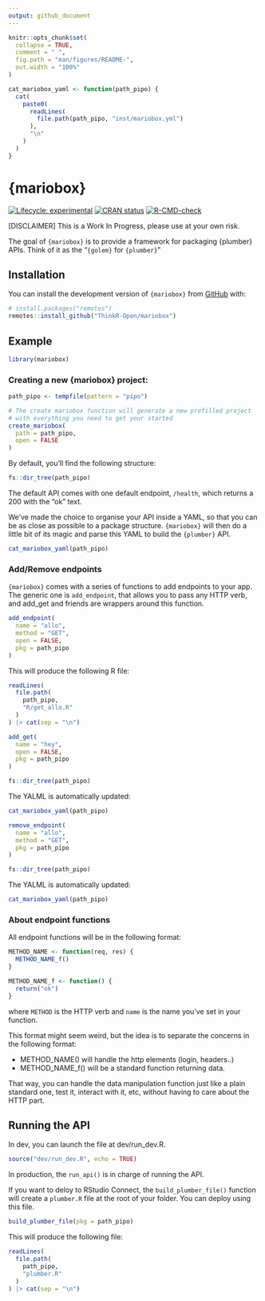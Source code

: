 ```yaml
---
output: github_document
---
```


<!-- README.md is generated from README.Rmd. Please edit that file -->

```r
knitr::opts_chunk$set(
  collapse = TRUE,
  comment = " ",
  fig.path = "man/figures/README-",
  out.width = "100%"
)

cat_mariobox_yaml <- function(path_pipo) {
  cat(
    paste0(
      readLines(
        file.path(path_pipo, "inst/mariobox.yml")
      ),
      "\n"
    )
  )
}
```

# {mariobox}

<!-- badges: start -->
[![Lifecycle: experimental](https://img.shields.io/badge/lifecycle-experimental-orange.svg)](https://lifecycle.r-lib.org/articles/stages.html#experimental)
[![CRAN status](https://www.r-pkg.org/badges/version/mariobox)](https://CRAN.R-project.org/package=mariobox)
[![R-CMD-check](https://github.com/ThinkR-open/mariobox/actions/workflows/R-CMD-check.yaml/badge.svg)](https://github.com/ThinkR-open/mariobox/actions/workflows/R-CMD-check.yaml)
<!-- badges: end -->

[DISCLAIMER] This is a Work In Progress, please use at your own risk. 

The goal of `{mariobox}` is to provide a framework for packaging {plumber} APIs.
Think of it as the "`{golem}` for `{plumber}`"

## Installation

You can install the development version of `{mariobox}` from [GitHub](https://github.com/) with:

``` r
# install.packages("remotes")
remotes::install_github("ThinkR-Open/mariobox")
```

## Example

```r
library(mariobox)
```

### Creating a new {mariobox} project:

```r
path_pipo <- tempfile(pattern = "pipo")

# The create mariobox function will generate a new prefilled project
# with everything you need to get your started
create_mariobox(
  path = path_pipo,
  open = FALSE
)
```

By default, you'll find the following structure: 

```r
fs::dir_tree(path_pipo)
```

The default API comes with one default endpoint, `/health`, which returns a 200 with the "ok" text.

We've made the choice to organise your API inside a YAML, so that you can be as close as possible to a package structure. 
`{mariobox}` will then do a little bit of its magic and parse this YAML to build the `{plumber}` API.

```r
cat_mariobox_yaml(path_pipo)
```

### Add/Remove endpoints

`{mariobox}` comes with a series of functions to add endpoints to your app. 
The generic one is `add_endpoint`, that allows you to pass any HTTP verb, and add_get and friends are wrappers around this function.

```r
add_endpoint(
  name = "allo",
  method = "GET",
  open = FALSE,
  pkg = path_pipo
)
```

This will produce the following R file: 

```r
readLines(
  file.path(
    path_pipo,
    "R/get_allo.R"
  )
) |> cat(sep = "\n")
```

```r
add_get(
  name = "hey",
  open = FALSE,
  pkg = path_pipo
)
```

```r
fs::dir_tree(path_pipo)
```

The YALML is automatically updated:

```r
cat_mariobox_yaml(path_pipo)
```

```r
remove_endpoint(
  name = "allo",
  method = "GET",
  pkg = path_pipo
)
```


```r
fs::dir_tree(path_pipo)
```

The YALML is automatically updated:

```r
cat_mariobox_yaml(path_pipo)
```

### About endpoint functions

All endpoint functions will be in the following format: 

```r
METHOD_NAME <- function(req, res) {
  METHOD_NAME_f()
}

METHOD_NAME_f <- function() {
  return("ok")
}
```

where `METHOD` is the HTTP verb and `name` is the name you've set in your function. 

This format might seem weird, but the idea is to separate the concerns in the following format: 

+ METHOD_NAME() will handle the http elements (login, headers..)
+ METHOD_NAME_f() will be a standard function returning data.

That way, you can handle the data manipulation function just like a plain standard one, test it, interact with it, etc, without having to care about the HTTP part. 

## Running the API

In dev, you can launch the file at dev/run_dev.R. 
```r
source("dev/run_dev.R", echo = TRUE)
```

In production, the `run_api()` is in charge of running the API. 

If you want to deloy to RStudio Connect, the `build_plumber_file()` function will create a `plumber.R` file at the root of your folder. You can deploy using this file.

```r
build_plumber_file(pkg = path_pipo)
```

This will produce the following file:

```r
readLines(
  file.path(
    path_pipo,
    "plumber.R"
  )
) |> cat(sep = "\n")
```
